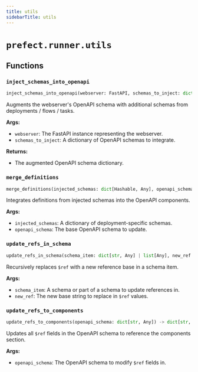 ```yaml
---
title: utils
sidebarTitle: utils
---
```


# `prefect.runner.utils`

## Functions

### `inject_schemas_into_openapi` <sup><a href="https://github.com/prefecthq/prefect/blob/main/src/prefect/runner/utils.py#L12"><Icon icon="github" size="14" /></a></sup>

```python
inject_schemas_into_openapi(webserver: FastAPI, schemas_to_inject: dict[Hashable, Any]) -> dict[str, Any]
```


Augments the webserver's OpenAPI schema with additional schemas from deployments / flows / tasks.

**Args:**
- `webserver`: The FastAPI instance representing the webserver.
- `schemas_to_inject`: A dictionary of OpenAPI schemas to integrate.

**Returns:**
- The augmented OpenAPI schema dictionary.


### `merge_definitions` <sup><a href="https://github.com/prefecthq/prefect/blob/main/src/prefect/runner/utils.py#L33"><Icon icon="github" size="14" /></a></sup>

```python
merge_definitions(injected_schemas: dict[Hashable, Any], openapi_schema: dict[str, Any]) -> dict[str, Any]
```


Integrates definitions from injected schemas into the OpenAPI components.

**Args:**
- `injected_schemas`: A dictionary of deployment-specific schemas.
- `openapi_schema`: The base OpenAPI schema to update.


### `update_refs_in_schema` <sup><a href="https://github.com/prefecthq/prefect/blob/main/src/prefect/runner/utils.py#L56"><Icon icon="github" size="14" /></a></sup>

```python
update_refs_in_schema(schema_item: dict[str, Any] | list[Any], new_ref: str) -> None
```


Recursively replaces `$ref` with a new reference base in a schema item.

**Args:**
- `schema_item`: A schema or part of a schema to update references in.
- `new_ref`: The new base string to replace in `$ref` values.


### `update_refs_to_components` <sup><a href="https://github.com/prefecthq/prefect/blob/main/src/prefect/runner/utils.py#L76"><Icon icon="github" size="14" /></a></sup>

```python
update_refs_to_components(openapi_schema: dict[str, Any]) -> dict[str, Any]
```


Updates all `$ref` fields in the OpenAPI schema to reference the components section.

**Args:**
- `openapi_schema`: The OpenAPI schema to modify `$ref` fields in.

